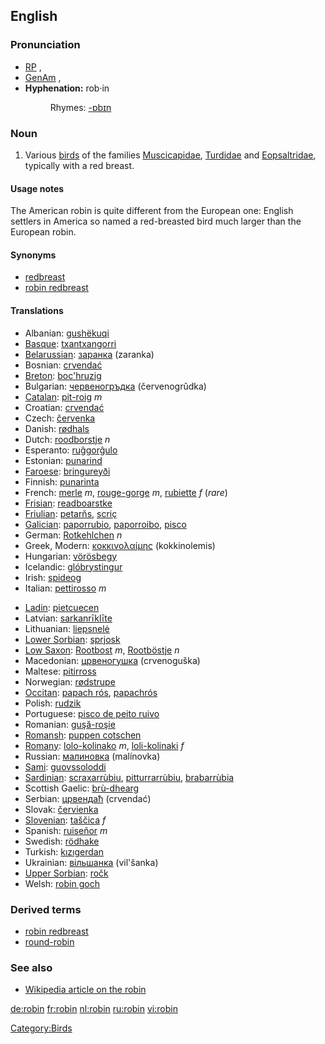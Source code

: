 {{see|Robin}}
{{wikipedia}}
==English==

===Pronunciation===
* [[RP]] {{IPA|/ˈrɒbɪn/}}, {{SAMPA|/"rQbIn/}}
* [[GenAm]] {{IPA|/ˈrɑbɪn/}}, {{SAMPA|/"rAbIn/}}
*'''Hyphenation:''' rob·in
*:Rhymes: [[Rhymes:English:-ɒbɪn|-ɒbɪn]]

===Noun===
{{en-noun}}

# Various [[bird]]s of the families [[Muscicapidae]], [[Turdidae]] and [[Eopsaltridae]], typically with a red breast.

====Usage notes====
The American robin is quite different from the European one: English settlers in America so named a red-breasted bird much larger than the European robin.

====Synonyms====
*[[redbreast]]
*[[robin redbreast]]

====Translations====
{{top}}
*Albanian: [[gushëkuqi]]
*[[Basque]]: [[txantxangorri]]
*[[Belarussian]]: [[заранка]] (zaranka)
*Bosnian: [[crvendać]]
*[[Breton]]: [[boc'hruzig]]
*Bulgarian: [[червеногръдка]] (červenogrŭdka)
*[[Catalan]]: [[pit-roig]] ''m''
*Croatian: [[crvendać]]
*Czech: [[červenka]]
*Danish: [[rødhals]]
*Dutch: [[roodborstje]] ''n''
*Esperanto: [[ruĝgorĝulo]]
*Estonian: [[punarind]]
*[[Faroese]]: [[bringureyði]]
*Finnish: [[punarinta]]
*French: [[merle]] ''m'', [[rouge-gorge]] ''m'', [[rubiette]] ''f'' (''rare'')
*[[Frisian]]: [[readboarstke]]
*[[Friulian]]: [[petarňs]], [[scriç]]
*[[Galician]]: [[paporrubio]], [[paporroibo]], [[pisco]]
*German: [[Rotkehlchen]] ''n''
*Greek, Modern: [[κοκκινολαίμης]] '' '' (kokkinolemis)
*Hungarian: [[vörösbegy]]
*Icelandic: [[glóbrystingur]]
*Irish: [[spideog]]
*Italian: [[pettirosso]] ''m''
{{mid}}
*[[Ladin]]: [[pietcuecen]]
*Latvian: [[sarkanrīklīte]]
*Lithuanian: [[liepsnelė]]
*[[Lower Sorbian]]: [[sprjosk]]
*[[Low Saxon]]: [[Rootbost]] ''m'', [[Rootböstje]] ''n''
*Macedonian: [[црвеногушка]] (crvenoguška)
*Maltese: [[pitirross]]
*Norwegian: [[rødstrupe]]
*[[Occitan]]: [[papach rós]], [[papachrós]]
*Polish: [[rudzik]] '' ''
*Portuguese: [[pisco de peito ruivo]]
*Romanian: [[guşă-roşie]]
*[[Romansh]]: [[puppen cotschen]]
*[[Romany]]: [[lolo-kolinako]] ''m'', [[loli-kolinaki]] ''f''
*Russian: [[малиновка]] (malínovka) {{f}} 
*[[Sami]]: [[guovssoloddi]]
*[[Sardinian]]: [[scraxarrùbiu]], [[pitturrarrùbiu]], [[brabarrùbia]]
*Scottish Gaelic: [[brù-dhearg]]
*Serbian: [[црвендаћ]] (crvendać)
*Slovak: [[červienka]]
*[[Slovenian]]: [[taščica]] ''f''
*Spanish: [[ruiseñor]] ''m''
*Swedish: [[rödhake]]
*Turkish: [[kızıgerdan]]
*Ukrainian: [[вільшанка]] (vil'šanka)
*[[Upper Sorbian]]: [[ročk]]
*Welsh: [[robin goch]]
{{bottom}}

===Derived terms===
*[[robin redbreast]]
*[[round-robin]]

===See also===
*[[w:Robin|Wikipedia article on the robin]]


[[Category:Birds]]

[[de:robin]]
[[fr:robin]]
[[nl:robin]]
[[ru:robin]]
[[vi:robin]]